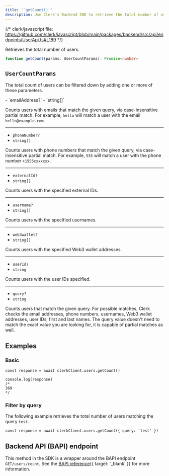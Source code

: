 ```yaml
---
title: '`getCount()`'
description: Use Clerk's Backend SDK to retrieve the total number of users.
---
```


{/* clerk/javascript file: https://github.com/clerk/javascript/blob/main/packages/backend/src/api/endpoints/UserApi.ts#L189 */}

Retrieves the total number of users.

```ts
function getCount(params: UserCountParams): Promise<number>
```

## `UserCountParams`

The total count of users can be filtered down by adding one or more of these parameters.

<Properties>
  - `emailAddress?`
  - `string[]`

  Counts users with emails that match the given query, via case-insensitive partial match. For example, `hello` will match a user with the email `hello@example.com`.

  ---

  - `phoneNumber?`
  - `string[]`

  Counts users with phone numbers that match the given query, via case-insensitive partial match. For example, `555` will match a user with the phone number `+1555xxxxxxx`.

  ---

  - `externalId?`
  - `string[]`

  Counts users with the specified external IDs.

  ---

  - `username?`
  - `string[]`

  Counts users with the specified usernames.

  ---

  - `web3wallet?`
  - `string[]`

  Counts users with the specified Web3 wallet addresses.

  ---

  - `userId?`
  - `string`

  Counts users with the user IDs specified.

  ---

  - `query?`
  - `string`

  Counts users that match the given query. For possible matches, Clerk checks the email addresses, phone numbers, usernames, Web3 wallet addresses, user IDs, first and last names. The query value doesn't need to match the exact value you are looking for, it is capable of partial matches as well.
</Properties>

## Examples

### Basic

```tsx
const response = await clerkClient.users.getCount()

console.log(response)
/*
369
*/
```

### Filter by query

The following example retrieves the total number of users matching the query `test`.

```tsx
const response = await clerkClient.users.getCount({ query: 'test' })
```

## Backend API (BAPI) endpoint

This method in the SDK is a wrapper around the BAPI endpoint `GET/users/count`. See the [BAPI reference](/docs/reference/backend-api/tag/Users#operation/GetUsersCount){{ target: '_blank' }} for more information.
